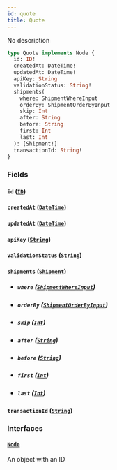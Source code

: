 ```yaml
---
id: quote
title: Quote
---
```


No description

```graphql
type Quote implements Node {
  id: ID!
  createdAt: DateTime!
  updatedAt: DateTime!
  apiKey: String
  validationStatus: String!
  shipments(
    where: ShipmentWhereInput
    orderBy: ShipmentOrderByInput
    skip: Int
    after: String
    before: String
    first: Int
    last: Int
  ): [Shipment!]
  transactionId: String!
}
```

### Fields

#### `id` ([`ID`](../../order-view-service/scalars/id))

#### `createdAt` ([`DateTime`](../../order-view-service/scalars/date-time))

#### `updatedAt` ([`DateTime`](../../order-view-service/scalars/date-time))

#### `apiKey` ([`String`](../../order-view-service/scalars/string))

#### `validationStatus` ([`String`](../../order-view-service/scalars/string))

#### `shipments` ([`Shipment`](../../order-view-service/objects/shipment))

- ##### `where` ([`ShipmentWhereInput`](../../order-view-service/inputs/shipment-where-input))

- ##### `orderBy` ([`ShipmentOrderByInput`](../../order-view-service/enums/shipment-order-by-input))

- ##### `skip` ([`Int`](../../order-view-service/scalars/int))

- ##### `after` ([`String`](../../order-view-service/scalars/string))

- ##### `before` ([`String`](../../order-view-service/scalars/string))

- ##### `first` ([`Int`](../../order-view-service/scalars/int))

- ##### `last` ([`Int`](../../order-view-service/scalars/int))

#### `transactionId` ([`String`](../../order-view-service/scalars/string))

### Interfaces

#### [`Node`](../../order-view-service/interfaces/node)

An object with an ID
